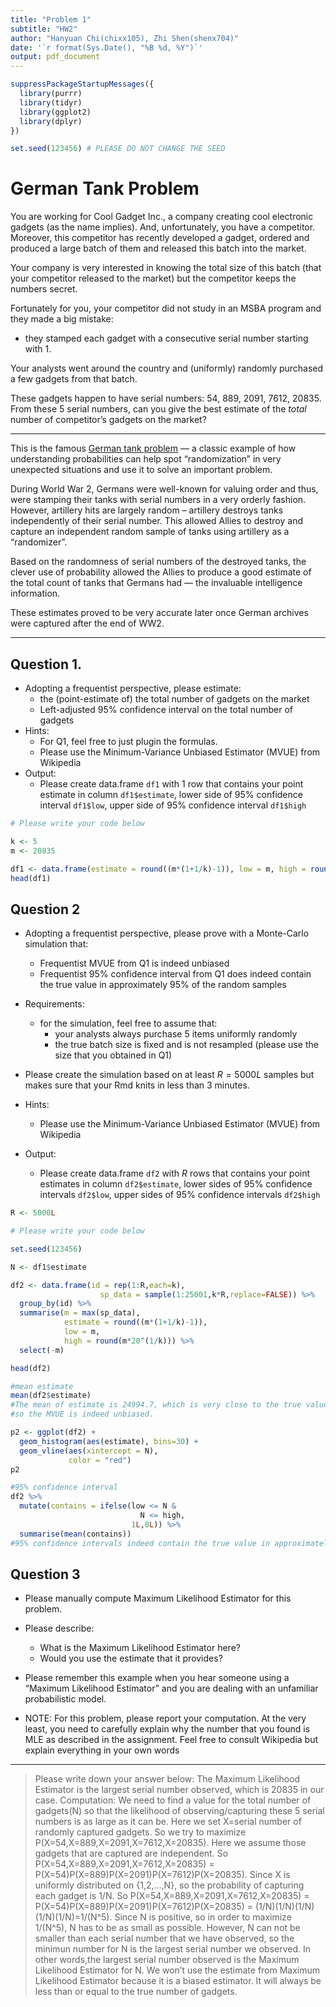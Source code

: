 ---
title: "Problem 1"
subtitle: "HW2"
author: "Hanyuan Chi(chixx105), Zhi Shen(shenx704)"
date: '`r format(Sys.Date(), "%B %d, %Y")`'
output: pdf_document
---

```{r}
suppressPackageStartupMessages({
  library(purrr)
  library(tidyr)
  library(ggplot2)
  library(dplyr)
})

set.seed(123456) # PLEASE DO NOT CHANGE THE SEED

```

# German Tank Problem

You are working for Cool Gadget Inc., a company creating cool electronic gadgets (as the name implies). And, unfortunately, you have a competitor. Moreover, this competitor has recently developed a gadget, ordered and produced a large batch of them and released this batch into the market.

Your company is very interested in knowing the total size of this batch (that your competitor released to the market) but the competitor keeps the numbers secret.

Fortunately for you, your competitor did not study in an MSBA program and they made a big mistake:

* they stamped each gadget with a consecutive serial number starting with 1.

Your analysts went around the country and (uniformly) randomly purchased a few gadgets from that batch. 

These gadgets happen to have serial numbers: 54, 889, 2091, 7612, 20835. From these 5 serial numbers, can you give the best estimate of the *total* number of competitor's gadgets on the market?

----

This is the famous [German tank problem](https://en.wikipedia.org/wiki/German_tank_problem) --- a classic example of how understanding probabilities can help spot "randomization" in very unexpected situations and use it to solve an important problem.

During World War 2, Germans were well-known for valuing order and thus, were stamping their tanks with serial numbers in a very orderly fashion. However, artillery hits are largely random -- artillery destroys tanks independently of their serial number. This allowed Allies to destroy and capture an independent random sample of tanks using artillery as a "randomizer".

Based on the randomness of serial numbers of the destroyed tanks, the clever use of probability allowed the Allies to produce a good estimate of the total count of tanks that Germans had --- the invaluable intelligence information.

These estimates proved to be very accurate later once German archives were captured after the end of WW2.

----


## Question 1.

* Adopting a frequentist perspective, please estimate:
    - the (point-estimate of) the total number of gadgets on the market
    - Left-adjusted 95% confidence interval on the total number of gadgets


* Hints:
    - For Q1, feel free to just plugin the formulas.
    - Please use the Minimum-Variance Unbiased Estimator (MVUE) from Wikipedia
    
* Output:
    - Please create data.frame `df1` with 1 row that contains your point estimate in column `df1$estimate`, lower side of 95% confidence interval `df1$low`, upper side of 95% confidence interval `df1$high`

```{r}
# Please write your code below

k <- 5
m <- 20835

df1 <- data.frame(estimate = round((m*(1+1/k)-1)), low = m, high = round(m*1/(0.05^(1/k))))
head(df1)

```

## Question 2

* Adopting a frequentist perspective, please prove with a Monte-Carlo simulation that:
    - Frequentist MVUE from Q1 is indeed unbiased
    - Frequentist 95% confidence interval from Q1 does indeed contain the true value in approximately 95% of the random samples

* Requirements:
    * for the simulation, feel free to assume that:
        * your analysts always purchase 5 items uniformly randomly
        * the true batch size is fixed and is not resampled (please use the size that you obtained in Q1)

* Please create the simulation based on at least $R = 5000L$ samples but makes sure that your Rmd knits in less than 3 minutes.

* Hints:
    - Please use the Minimum-Variance Unbiased Estimator (MVUE) from Wikipedia

* Output:
    - Please create data.frame `df2` with $R$ rows that contains your point estimates in column `df2$estimate`, lower sides of 95% confidence intervals `df2$low`, upper sides of 95% confidence intervals `df2$high`

```{r}
R <- 5000L

# Please write your code below

set.seed(123456)

N <- df1$estimate

df2 <- data.frame(id = rep(1:R,each=k),
                    sp_data = sample(1:25001,k*R,replace=FALSE)) %>%
  group_by(id) %>%
  summarise(m = max(sp_data),
            estimate = round((m*(1+1/k)-1)),
            low = m,
            high = round(m*20^(1/k))) %>%
  select(-m)

head(df2)

#mean estimate
mean(df2$estimate)
#The mean of estimate is 24994.7, which is very close to the true value of N, that is, 25001, 
#so the MVUE is indeed unbiased.

p2 <- ggplot(df2) +
  geom_histogram(aes(estimate), bins=30) +
  geom_vline(aes(xintercept = N),
             color = "red")
p2 

#95% confidence interval
df2 %>%
  mutate(contains = ifelse(low <= N & 
                             N <= high,
                           1L,0L)) %>%
  summarise(mean(contains))
#95% confidence intervals indeed contain the true value in approximately 95% of the random samples.
```

## Question 3


* Please manually compute Maximum Likelihood Estimator for this problem.

* Please describe:
    - What is the Maximum Likelihood Estimator here?
    - Would you use the estimate that it provides?

* Please remember this example when you hear someone using a "Maximum Likelihood Estimator" and you are dealing with an unfamiliar probabilistic model.

* NOTE: For this problem, please report your computation. At the very least, you need to carefully explain why the number that you found is MLE as described in the assignment. Feel free to consult Wikipedia but explain everything in your own words
    
-------------

> Please write down your answer below:
> The Maximum Likelihood Estimator is the largest serial number observed, which is 20835 in our case. Computation: We need to find a value for the total number of gadgets(N) so that the likelihood of observing/capturing these 5 serial numbers is as large as it can be. Here we set X=serial number of randomly captured gadgets. So we try to maximize P(X=54,X=889,X=2091,X=7612,X=20835). Here we assume those gadgets that are captured are independent. So P(X=54,X=889,X=2091,X=7612,X=20835) = P(X=54)P(X=889)P(X=2091)P(X=7612)P(X=20835). Since X is uniformly distributed on {1,2,...,N}, so the probability of capturing each gadget is 1/N. So P(X=54,X=889,X=2091,X=7612,X=20835) = P(X=54)P(X=889)P(X=2091)P(X=7612)P(X=20835) = (1/N)(1/N)(1/N)(1/N)(1/N)=1/(N^5). Since N is positive, so in order to maximize 1/(N^5), N has to be as small as possible. However, N can not be smaller than each serial number that we have observed, so the minimun number for N is the largest serial number we observed. In other words,the largest serial number observed is the Maximum Likelihood Estimator for N.
> We won't use the estimate from Maximum Likelihood Estimator because it is a biased estimator. It will always be less than or equal to the true number of gadgets.

